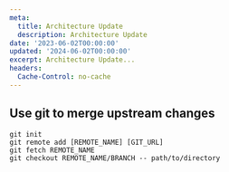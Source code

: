 ```yaml
---
meta:
  title: Architecture Update
  description: Architecture Update
date: '2023-06-02T00:00:00'
updated: '2024-06-02T00:00:00'
excerpt: Architecture Update...
headers:
  Cache-Control: no-cache
---
```


## Use git to merge upstream changes

```
git init
git remote add [REMOTE_NAME] [GIT_URL]
git fetch REMOTE_NAME
git checkout REMOTE_NAME/BRANCH -- path/to/directory
```
